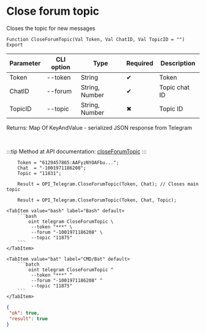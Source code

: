 ﻿---
sidebar_position: 4
description: Close forum topic and other functions to work with Telegram in the Open Integration Package, a free open-source integration library for 1C:Enterprise 8, OneScript and CLI
keywords: [1C, 1С, 1С:Enterprise, 1С:Enterprise 8.3, API, Integration, Services, Exchange, OneScript, CLI, Telegram]
---


# Close forum topic
 Closes the topic for new messages



`Function CloseForumTopic(Val Token, Val ChatID, Val TopicID = "") Export`

  | Parameter | CLI option | Type | Required | Description |
  |-|-|-|-|-|
  | Token | --token | String | &#x2714; | Token |
  | ChatID | --forum | String, Number | &#x2714; | Topic chat ID |
  | TopicID | --topic | String, Number | &#x2716; | Topic ID |

  
  Returns:  Map Of KeyAndValue - serialized JSON response from Telegram

<br/>

:::tip
Method at API documentation: [closeForumTopic](https://core.telegram.org/bots/api#closeforumtopic)
:::
<br/>


```bsl title="1C:Enterprise/OneScript code example"
    Token = "6129457865:AAFyzNYOAFbu...";
    Chat  = "-1001971186208";
    Topic = "11831";

    Result = OPI_Telegram.CloseForumTopic(Token, Chat); // Closes main topic

    Result = OPI_Telegram.CloseForumTopic(Token, Chat, Topic);
```
 

 <Tabs>
  
    <TabItem value="bash" label="Bash" default>
        ```bash
            oint telegram CloseForumTopic \
             --token "***" \
             --forum "-1001971186208" \
             --topic "11875"
        ```
    </TabItem>
  
    <TabItem value="bat" label="CMD/Bat" default>
        ```batch
            oint telegram CloseForumTopic ^
             --token "***" ^
             --forum "-1001971186208" ^
             --topic "11875"
        ```
    </TabItem>
</Tabs>


```json title="Result"
{
 "ok": true,
 "result": true
}
```

